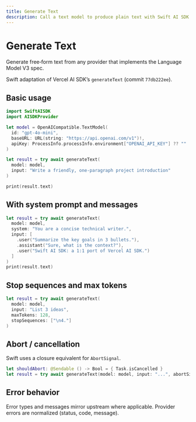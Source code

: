 ```yaml
---
title: Generate Text
description: Call a text model to produce plain text with Swift AI SDK.
---
```


# Generate Text

Generate free‑form text from any provider that implements the Language Model V3 spec.

Swift adaptation of Vercel AI SDK’s `generateText` (commit `77db222ee`).

## Basic usage

```swift
import SwiftAISDK
import AISDKProvider

let model = OpenAICompatible.TextModel(
  id: "gpt-4o-mini",
  baseURL: URL(string: "https://api.openai.com/v1")!,
  apiKey: ProcessInfo.processInfo.environment["OPENAI_API_KEY"] ?? ""
)

let result = try await generateText(
  model: model,
  input: "Write a friendly, one‑paragraph project introduction"
)

print(result.text)
```

## With system prompt and messages

```swift
let result = try await generateText(
  model: model,
  system: "You are a concise technical writer.",
  input: [
    .user("Summarize the key goals in 3 bullets."),
    .assistant("Sure, what is the context?"),
    .user("Swift AI SDK: a 1:1 port of Vercel AI SDK.")
  ]
)
print(result.text)
```

## Stop sequences and max tokens

```swift
let result = try await generateText(
  model: model,
  input: "List 3 ideas",
  maxTokens: 128,
  stopSequences: ["\n4."]
)
```

## Abort / cancellation

Swift uses a closure equivalent for `AbortSignal`.

```swift
let shouldAbort: @Sendable () -> Bool = { Task.isCancelled }
let result = try await generateText(model: model, input: "...", abortSignal: shouldAbort)
```

## Error behavior

Error types and messages mirror upstream where applicable. Provider errors are normalized (status, code, message).

